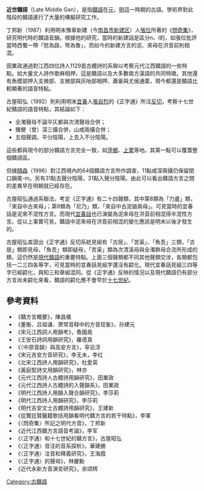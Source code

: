 '''近世贛語'''（Late Middle Gan），是指[[贛語|贛語]]在[[元朝|元]]、[[明朝|明]]這一時期的古語。學術界對此階段的贛語進行了大量的構擬研究工作。

丁邦新（1987）利用明末豫章新建（今[[南昌市|南昌市]][[新建区|新建区]]）人[[張位|張位]]所著的《[[問奇集|問奇集]]》，研究明代時的贛語音韻。根據他的研究，當時的新建話是區分n、l的，如張位批評當時西蜀一帶「怒為路，弩為魯」，而如今的新建方言的泥、來母在洪音前則相混。

田業政通過對江西四位詩人1129首古體詩的系聯以考察元代江西贛語的一些特點。如大量文人詩作歌麻相押，這是贛語以及大多數南方漢語的共同特徵。其他還有魚模部押入支微部、支微部與灰咍部相押、蕭豪與尤侯通葉，現今都還是贛語比較顯著的語音特點。

古屋昭弘（1992）則利用明末[[宜春|宜春]]人[[張自烈|張自烈]]的《正字通》所注[[反切|反切]]，考察十七世紀贛語的語音特點，其結論如下：

*全濁聲母不論平仄都與次清聲母合併；
*臻梗（曾）深三攝合併，山咸兩攝合併；
*五個聲調，平分陰陽，上去入不分陰陽。

這些都與現今的部分贛語方言完全一致，如[[萍鄉|萍鄉]]、[[上栗|上栗]]等地。其第一點可以覆蓋整個贛語區。

但據[[顏森|顏森]]（1996）對江西境內的64個贛語方言所作調查，11點咸深兩攝仍保留閉口韻尾-m。另有31點去聲分陰陽，31點入聲分陰陽。由此可以看出贛語方言之間的差異早在明朝就已經存在。

古屋昭弘通過系聯法，考定《正字通》有二十四聲類，其中第8類為「力盧」類，「來自中古來母」；第9類為「尼乃」類，「來自中古泥娘兩母」。可見當時的宜春話是泥來不混性方言。而現代[[宜春话|宜春話]]也已演變為泥來母在洪音前相混得半混性方言。從以上事實可見，贛語中泥來母在洪音前相混的變化應該是明末以後才發生的。

古屋昭弘查證出《正字通》反切系統見組有「古居」、「苦渠」、「魚吾」三類，「古居」類即見母，「魚吾」類即疑母，「苦渠」類為次清溪母與全濁群母合流所形成的類，這仍然是[[現代贛語|現代贛語]]的重要特點。上面三個聲類都不同其他聲類交涉，各類都包括一二三四各等字，可見當時的宜春話見組字還沒有齶化。現代宜春話見組三四等字已經齶化，與知三和章組混同。從《正字通》反映的情況以及現代贛語仍有部分方言尚未齶化來看，贛語的齶化應不會早於[[十七世紀|十七世紀]]。

==參考資料==
*《贛方言概要》，陳昌儀 
*《董衡、吕祖谦、萧常音释中的方音现象》，孙建元
*《宋元江西詞人用韻考》，魯國堯
*《王安石詩詞用韻研究》，羅德真
*《〈中原音韻〉與高安方言》，寜忌浮
*《宋元吉安方音研究》，李无未，李红
*《北宋江西詩人用韻研究》，杜愛英
*《黃庭堅詩文用韻研究》，林亦
*《元代江西詩人古體詩用韻研究》，田業政 
*《元代江西詩人古體詩的入聲韻系》，田業政 
*《明代江西詩人用韻入聲合韻研究》，李莎莉
*《明代江西詩人用韻研究》，李莎莉 
*《明代吉安文士古體詩用韻研究》，王建新 
*《從龔廷賢醫籍歌括用韻看明代贛方言的若干特點》，李軍
*《〈問奇集〉所記之明代方音》，丁邦新
*《近代江西贛方言語音考論》，李军
*《〈正字通〉和十七世紀的贛方言》，古屋昭弘
*《〈正字通〉音注的音系探析》，華建勝 
*《〈正字通〉注音和釋義研究》，王海霞
*《〈正字通〉的聲母》，林慶勳
*《近代永新方音演变研究》，余颂辉 

{{贛語}}
{{漢語音韻學}}

[[Category:古贛語|Category:古贛語]]
